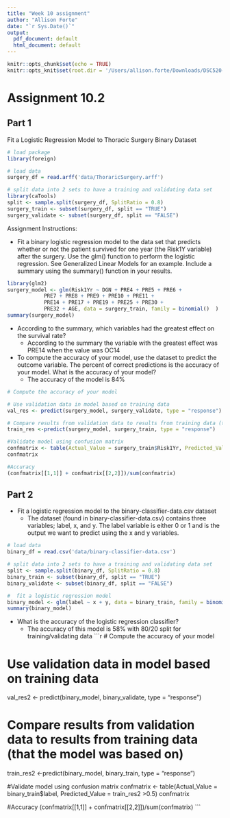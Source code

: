 ```yaml
---
title: "Week 10 assignment"
author: "Allison Forte"
date: "`r Sys.Date()`"
output:
  pdf_document: default
  html_document: default
---
```

```r
knitr::opts_chunk$set(echo = TRUE)
knitr::opts_knit$set(root.dir = '/Users/allison.forte/Downloads/DSC520-master')
```

# Assignment 10.2

## Part 1
Fit a Logistic Regression Model to Thoracic Surgery Binary Dataset

```r
# load package
library(foreign)

# load data
surgery_df = read.arff('data/ThoraricSurgery.arff')

# split data into 2 sets to have a training and validating data set
library(caTools)
split <- sample.split(surgery_df, SplitRatio = 0.8)
surgery_train <- subset(surgery_df, split == "TRUE")
surgery_validate <- subset(surgery_df, split == "FALSE")
```
Assignment Instructions:

+ Fit a binary logistic regression model to the data set that predicts whether or not the patient survived for one year (the Risk1Y variable) after the surgery. Use the glm() function to perform the logistic regression. See Generalized Linear Models for an example. Include a summary using the summary() function in your results.

```r
library(glm2)
surgery_model <- glm(Risk1Yr ~ DGN + PRE4 + PRE5 + PRE6 +
            PRE7 + PRE8 + PRE9 + PRE10 + PRE11 +
            PRE14 + PRE17 + PRE19 + PRE25 + PRE30 +
            PRE32 + AGE, data = surgery_train, family = binomial()  )
summary(surgery_model)
```

+ According to the summary, which variables had the greatest effect on the survival rate?
    + According to the summary the variable with the greatest effect was PRE14 when the value was OC14
    
+  To compute the accuracy of your model, use the dataset to predict the outcome variable. The percent of correct predictions is the accuracy of your model. What is the accuracy of your model?
     + The accuracy of the model is 84%

```r
# Compute the accuracy of your model

# Use validation data in model based on training data
val_res <- predict(surgery_model, surgery_validate, type = "response")

# Compare results from validation data to results from training data (that the model was based on)
train_res <-predict(surgery_model, surgery_train, type = "response")

#Validate model using confusion matrix
confmatrix <- table(Actual_Value = surgery_train$Risk1Yr, Predicted_Value = train_res >0.5)
confmatrix

#Accuracy
(confmatrix[[1,1]] + confmatrix[[2,2]])/sum(confmatrix)
```    

## Part 2

+ Fit a logistic regression model to the binary-classifier-data.csv dataset
    + The dataset (found in binary-classifier-data.csv) contains three variables; label, x, and y. The label variable is either 0 or 1 and is the output we want to predict using the x and y variables.
    
```r
# load data
binary_df = read.csv('data/binary-classifier-data.csv')

# split data into 2 sets to have a training and validating data set
split <- sample.split(binary_df, SplitRatio = 0.8)
binary_train <- subset(binary_df, split == "TRUE")
binary_validate <- subset(binary_df, split == "FALSE")

#  fit a logistic regression model
binary_model <- glm(label ~ x + y, data = binary_train, family = binomial()  )
summary(binary_model)
```   
   
+ What is the accuracy of the logistic regression classifier?
    + The accuracy of this model is 58% with 80/20 split for training/validating data
```r
# Compute the accuracy of your model

# Use validation data in model based on training data
val_res2 <- predict(binary_model, binary_validate, type = "response")

# Compare results from validation data to results from training data (that the model was based on)
train_res2 <-predict(binary_model, binary_train, type = "response")

#Validate model using confusion matrix
confmatrix <- table(Actual_Value = binary_train$label, Predicted_Value = train_res2 >0.5)
confmatrix

#Accuracy
(confmatrix[[1,1]] + confmatrix[[2,2]])/sum(confmatrix)
```  
